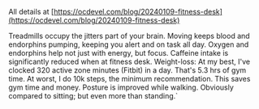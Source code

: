 
All details at [https://ocdevel.com/blog/20240109-fitness-desk](https://ocdevel.com/blog/20240109-fitness-desk)

Treadmills occupy the jitters part of your brain. Moving keeps blood and endorphins pumping, keeping you alert and on task all day. Oxygen and endorphins help not just with energy, but focus. Caffeine intake is significantly reduced when at fitness desk. Weight-loss: At my best, I've clocked 320 active zone minutes (Fitbit) in a day. That's 5.3 hrs of gym time. At worst, I do 10k steps, the minimum recommendation. This saves gym time and money. Posture is improved while walking. Obviously compared to sitting; but even more than standing.`